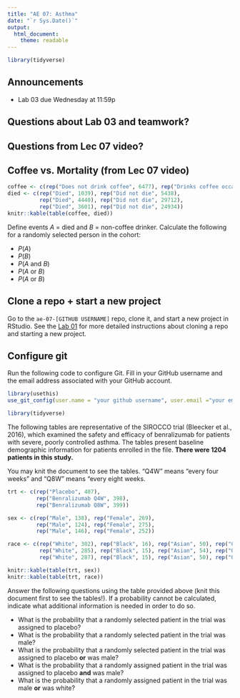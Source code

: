```yaml
---
title: "AE 07: Asthma"
date: "`r Sys.Date()`"
output: 
  html_document:
    theme: readable
---
```


```r
library(tidyverse)
```


## Announcements

- Lab 03 due Wednesday  at 11:59p

## Questions about Lab 03 and teamwork? 

## Questions from Lec 07 video? 


## Coffee vs. Mortality (from Lec 07 video)

```r
coffee <- c(rep("Does not drink coffee", 6477), rep("Drinks coffee occasionally", 34152), rep("Drinks coffee regularly", 28535))
died <- c(rep("Died", 1039), rep("Did not die", 5438), 
          rep("Died", 4440), rep("Did not die", 29712),
          rep("Died", 3601), rep("Did not die", 24934))
knitr::kable(table(coffee, died))
```

Define events *A* = died and *B* = non-coffee drinker. Calculate the following for a randomly selected person in the cohort:

- $P(A)$
- $P(B)$
- $P(A \text{ and } B)$
- $P(A \text{ or } B)$
- $P(A \text{ or } B)$

## Clone a repo + start a new project

Go to the `ae-07-[GITHUB USERNAME]` repo, clone it, and start a new project in RStudio. See the [Lab 01](https://sta199-fa20-002.netlify.app/labs/lab-01-hello-r.html#getting-started) for more detailed instructions about cloning a repo and starting a new project. 

## Configure git

Run the following code to configure Git. Fill in your GitHub username and the email address associated with your GitHub account. 

```r
library(usethis)
use_git_config(user.name = "your github username", user.email ="your email")
```

```r
library(tidyverse)
```

The following tables are representative of the SIROCCO trial (Bleecker et al.,
2016), which examined the safety and efficacy of benralizumab for patients with 
severe, poorly controlled asthma. The tables present baseline demographic
information for patients enrolled in the file. **There were 1204 patients in this study.**

You may knit the document to see the tables. "Q4W" means "every four weeks" and 
"Q8W" means "every eight weeks.

```r

trt <- c(rep("Placebo", 407), 
         rep("Benralizumab Q4W", 398), 
         rep("Benralizumab Q8W", 399))

sex <- c(rep("Male", 138), rep("Female", 269),
         rep("Male", 124), rep("Female", 275),
         rep("Male", 146), rep("Female", 252))

race <- c(rep("White", 302), rep("Black", 16), rep("Asian", 50), rep("Other", 39),
          rep("White", 285), rep("Black", 15), rep("Asian", 54), rep("Other", 45),
          rep("White", 287), rep("Black", 15), rep("Asian", 50), rep("Other", 46))

knitr::kable(table(trt, sex))
knitr::kable(table(trt, race))
```

Answer the following questions using the table provided above (knit this
document first to see the tables!). If a probability cannot be calculated, indicate what 
additional information is needed in order to do so.

- What is the probability that a randomly selected patient in the trial was 
assigned to placebo?
- What is the probability that a randomly selected patient in the trial was 
male?
- What is the probability that a randomly selected patient in the trial was 
assigned to placebo **or** was male?
- What is the probability that a randomly assigned patient in the trial was 
assigned to placebo **and** was male?
- What is the probability that a randomly assigned patient in the trial was
male **or** was white?
